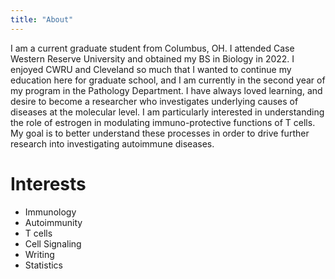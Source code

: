 ---
title: "About"
---

I am a current graduate student from Columbus, OH. I attended Case Western Reserve University and obtained my BS in Biology in 2022. I enjoyed CWRU and Cleveland so much that I wanted to continue my education here for graduate school, and I am currently in the second year of my program in the Pathology Department. I have always loved learning, and desire to become a researcher who investigates underlying causes of diseases at the molecular level. I am particularly interested in understanding the role of estrogen in modulating immuno-protective functions of T cells. My goal is to better understand these processes in order to drive further research into investigating autoimmune diseases.

# Interests

* Immunology
* Autoimmunity
* T cells
* Cell Signaling
* Writing
* Statistics